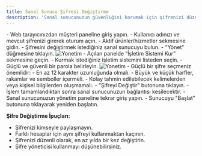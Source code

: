 ```yaml
---
title: Sanal Sunucu Şifresi Değiştirme
description: 'Sanal sunucunuzun güvenliğini korumak için şifrenizi düzenli olarak değiştirmeniz önemlidir. Bu rehberimizle şifrenizi kolayca değiştirebilirsiniz.'
---
```


<Steps>
  <Step title="Müşteri Paneline Giriş">
    - Web tarayıcınızdan müşteri paneline giriş yapın.
    - Kullanıcı adınızı ve mevcut şifrenizi girerek oturum açın.
  </Step>
  <Step title="Sanal Sunucu Seçimi">
    - Aktif ürünler/hizmetler sekmesine gidin.
    - Şifresini değiştirmek istediğiniz sanal sunucuyu bulun.
    - "Yönet" düğmesine tıklayın.
    <img
      src="https://media.discordapp.net/attachments/700411766659612712/1253347212751278092/image.png?ex=6675860d&is=6674348d&hm=70008179b0de7ab4568479028be11b06d6ab512e1f74da6832dd781e93efb1bd&=&format=webp&quality=lossless&width=728&height=147"
      alt="Yonetim"
    />
  </Step>
  <Step title="İşletim Sistemi Kurulumu">
    - Açılan panelde “İşletim Sistemi Kur” sekmesine geçin.
    - Kurmak istediğiniz işletim sistemini listeden seçin.
    - Güçlü ve güvenli bir parola belirleyin.
    <img
      src="https://media.discordapp.net/attachments/1251481867459493969/1253355901583097866/image.png?ex=66758e25&is=66743ca5&hm=f3d64504b00adeadb1a79a0bc58b2abb05e25a58e5c637a942e912eb4c0a5754&=&format=webp&quality=lossless&width=643&height=249"
      alt="Yonetim"
    />
    - Güçlü bir şifre seçmeniz önemlidir:
    - En az 12 karakter uzunluğunda olmalı.
    - Büyük ve küçük harfler, rakamlar ve semboller içermeli.
    - Kolay tahmin edilebilecek kelimelerden veya kişisel bilgilerden oluşmamalı.
  </Step>
  <Step title="Değişikliklerin Kaydedilmesi">
    - "Şifreyi Değiştir" butonuna tıklayın.
    - İşlem tamamlandıktan sonra sanal sunucunuzun bağlantısı kesilecektir.
  </Step>
  <Step title="Sunucuyu Yeniden Başlatma">
    - Sanal sunucunuzun yönetim paneline tekrar giriş yapın.
    - Sunucuyu "Başlat" butonuna tıklayarak yeniden başlatın.
  </Step>
</Steps>

**Şifre Değiştirme İpuçları:**
- Şifrenizi kimseyle paylaşmayın.
- Farklı hesaplar için aynı şifreyi kullanmaktan kaçının.
- Şifrenizi düzenli olarak, en az yılda bir kez değiştirin.
- Şifre yöneticisi kullanmayı düşünebilirsiniz.
